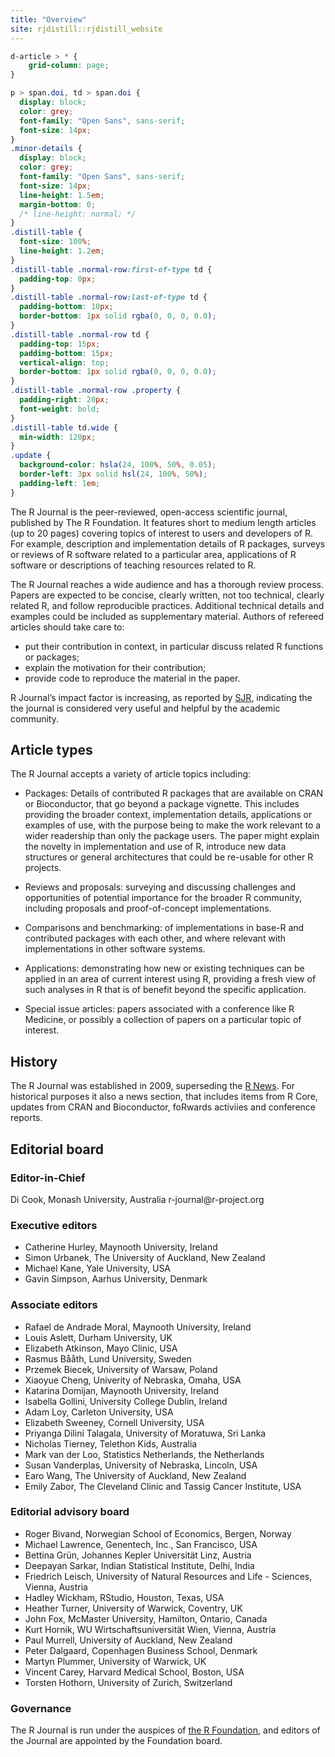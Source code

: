 ```yaml
---
title: "Overview"
site: rjdistill::rjdistill_website
---
```


```css
d-article > * {
    grid-column: page;
}

p > span.doi, td > span.doi {
  display: block;
  color: grey;
  font-family: "Open Sans", sans-serif;
  font-size: 14px;
}
.minor-details {
  display: block;
  color: grey;
  font-family: "Open Sans", sans-serif;
  font-size: 14px;
  line-height: 1.5em;
  margin-bottom: 0;
  /* line-height: normal; */
}
.distill-table {
  font-size: 100%;
  line-height: 1.2em;
}
.distill-table .normal-row:first-of-type td {
  padding-top: 0px;
}
.distill-table .normal-row:last-of-type td {
  padding-bottom: 10px;
  border-bottom: 1px solid rgba(0, 0, 0, 0.0);
}
.distill-table .normal-row td {
  padding-top: 15px;
  padding-bottom: 15px;
  vertical-align: top;
  border-bottom: 1px solid rgba(0, 0, 0, 0.0);
}
.distill-table .normal-row .property {
  padding-right: 20px;
  font-weight: bold;
}
.distill-table td.wide {
  min-width: 120px;
}
.update {
  background-color: hsla(24, 100%, 50%, 0.05); 
  border-left: 3px solid hsl(24, 100%, 50%); 
  padding-left: 1em;
}
```

The R Journal is the peer-reviewed, open-access scientific journal, published by The R Foundation. It features short to medium length articles (up to 20 pages) covering topics of interest to users and developers of R. For example, description and implementation details of R packages, surveys or reviews of R software related to a particular area, applications of R software or descriptions of teaching resources related to R. 

The R Journal reaches a wide audience and has a thorough review process. Papers are expected to be concise, clearly written, not too technical, clearly related R, and follow reproducible practices. Additional technical details and examples could be included as supplementary material. Authors of refereed articles should take care to:

* put their contribution in context, in particular discuss related R functions or packages;
* explain the motivation for their contribution;
* provide code to reproduce the material in the paper.

R Journal's impact factor is increasing, as reported by  [SJR](https://www.scimagojr.com/journalsearch.php?q=21100255423&tip=sid), indicating the the journal is considered very useful and helpful by the academic community. 

## Article types

The R Journal accepts a variety of article topics including:

<!-- Following revision of the content description of The R Journal, from January 2017 submitted articles may include: -->

- Packages: Details of contributed R packages that are available on CRAN or Bioconductor, that go beyond a package vignette. This includes providing the broader context, implementation details, applications or examples of use, with the purpose being to make the work relevant to a wider readership than only the package users. The paper might explain the novelty in implementation and use of R, introduce new data structures or general architectures that could be re-usable for other R projects.

- Reviews and proposals: surveying and discussing challenges and opportunities of potential importance for the broader R community, including proposals and proof-of-concept implementations.

- Comparisons and benchmarking: of implementations in base-R and contributed packages with each other, and where relevant with implementations in other software systems.

- Applications: demonstrating how new or existing techniques can be applied in an area of current interest using R, providing a fresh view of such analyses in R that is of benefit beyond the specific application.

- Special issue articles: papers associated with a conference like R Medicine, or possibly a collection of papers on a particular topic of interest.

## History

The R Journal was established in 2009, superseding the [R News](http://www.r-project.org/doc/Rnews/index.html).  For historical purposes it also a news section, that includes items from R Core, updates from CRAN and Bioconductor, foRwards activiies and conference reports.

## Editorial board

### Editor-in-Chief

Di Cook, Monash University, Australia
r-journal@r-project.org

### Executive editors

- Catherine Hurley, Maynooth University, Ireland
- Simon Urbanek, The University of Auckland, New Zealand
- Michael Kane, Yale University, USA 
- Gavin Simpson, Aarhus University, Denmark

### Associate editors

- Rafael de Andrade Moral, Maynooth University, Ireland
- Louis Aslett, Durham University, UK 
- Elizabeth Atkinson, Mayo Clinic, USA
- Rasmus Bååth, Lund University, Sweden
- Przemek Biecek, University of Warsaw, Poland
- Xiaoyue Cheng, Univerity of Nebraska, Omaha, USA
- Katarina Domijan, Maynooth University, Ireland
- Isabella Gollini, University College Dublin, Ireland
- Adam Loy, Carleton University, USA 
- Elizabeth Sweeney, Cornell University, USA
- Priyanga Dilini Talagala, University of Moratuwa, Sri Lanka
- Nicholas Tierney, Telethon Kids, Australia
- Mark van der Loo, Statistics Netherlands, the Netherlands
- Susan Vanderplas, University of Nebraska, Lincoln, USA
- Earo Wang, The University of Auckland, New Zealand
- Emily Zabor, The Cleveland Clinic and Tassig Cancer Institute, USA

### Editorial advisory board

- Roger Bivand, Norwegian School of Economics, Bergen, Norway
- Michael Lawrence, Genentech, Inc., San Francisco, USA
- Bettina Grün, Johannes Kepler Universität Linz, Austria
- Deepayan Sarkar, Indian Statistical Institute, Delhi, India
- Friedrich Leisch, University of Natural Resources and Life - Sciences, Vienna, Austria
- Hadley Wickham, RStudio, Houston, Texas, USA
- Heather Turner, University of Warwick, Coventry, UK
- John Fox, McMaster University, Hamilton, Ontario, Canada
- Kurt Hornik, WU Wirtschaftsuniversität Wien, Vienna, Austria
- Paul Murrell, University of Auckland, New Zealand
- Peter Dalgaard, Copenhagen Business School, Denmark
- Martyn Plummer, University of Warwick, UK
- Vincent Carey, Harvard Medical School, Boston, USA
- Torsten Hothorn, University of Zurich, Switzerland

### Governance

The R Journal is run under the auspices of [the R Foundation](https://www.r-project.org/foundation/), and editors of the Journal are appointed by the Foundation board.
